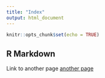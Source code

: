 ```yaml
---
title: "Index"
output: html_document
---
```


```r
knitr::opts_chunk$set(echo = TRUE)
```

## R Markdown

Link to another page [another page](anotherpage.html)
